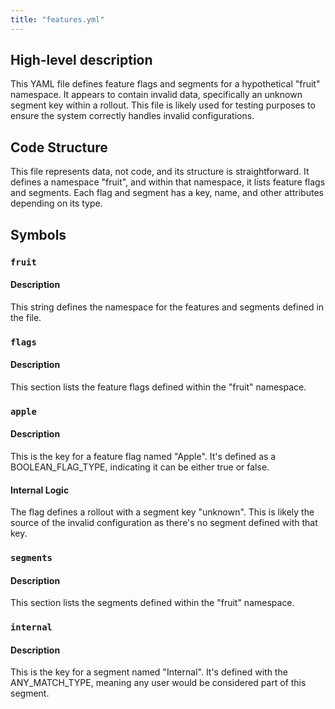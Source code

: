 ```yaml
---
title: "features.yml"
---
```


## High-level description
This YAML file defines feature flags and segments for a hypothetical "fruit" namespace. It appears to contain invalid data, specifically an unknown segment key within a rollout. This file is likely used for testing purposes to ensure the system correctly handles invalid configurations.

## Code Structure
This file represents data, not code, and its structure is straightforward. It defines a namespace "fruit", and within that namespace, it lists feature flags and segments. Each flag and segment has a key, name, and other attributes depending on its type.

## Symbols
### `fruit`
#### Description
This string defines the namespace for the features and segments defined in the file.

### `flags`
#### Description
This section lists the feature flags defined within the "fruit" namespace.

### `apple`
#### Description
This is the key for a feature flag named "Apple". It's defined as a BOOLEAN_FLAG_TYPE, indicating it can be either true or false.

#### Internal Logic
The flag defines a rollout with a segment key "unknown". This is likely the source of the invalid configuration as there's no segment defined with that key.

### `segments`
#### Description
This section lists the segments defined within the "fruit" namespace.

### `internal`
#### Description
This is the key for a segment named "Internal". It's defined with the ANY_MATCH_TYPE, meaning any user would be considered part of this segment.
